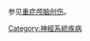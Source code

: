 {{Catnav|頁面分類|人类社会|知識|参考|人物}}
{{Catnav|頁面分類|人类社会|人物}}
{{Catnav|頁面分類|人物}}

参见[[重症颅脑创伤|重症颅脑创伤]]。

[[Category:神經系統疾病|Category:神經系統疾病]]